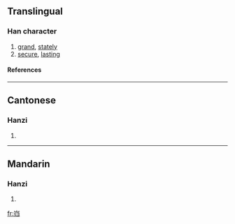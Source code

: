 {{see|巋}}

==Translingual==
===Han character===
{{Han char|rn=46|rad=山|as=05|sn=8|four=|canj=山中中尸 (ULLS)}}
# [[grand]], [[stately]]
# [[secure]], [[lasting]]
====References====
{{Han ref|kx=0310.071|hdz=10766.110|uh=5CBF|ud=23743}}
----
==Cantonese==
===Hanzi===
{{yue-hanzi|jyut=|y=kwai1}}
# {{defn|Cantonese}}
----
==Mandarin==
===Hanzi===
{{cmn-hanzi|tra=巋|pin=[[kuī]] ([[kui1]])|wg=k'uei<sup>1</sup>}}
# {{defn|Mandarin}}

[[fr:岿]]